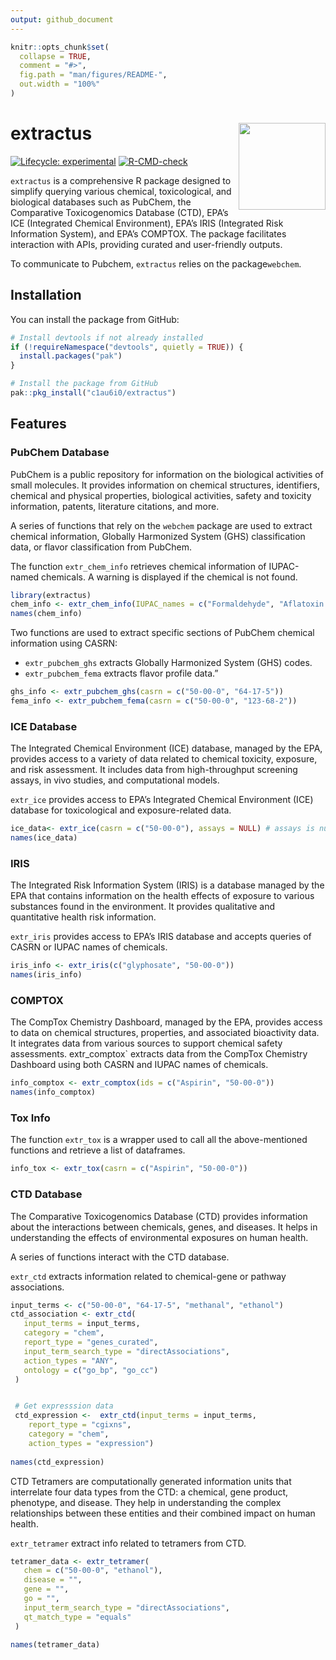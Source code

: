 ```yaml
---
output: github_document
---
```


<!-- README.md is generated from README.Rmd. Please edit that file -->

```r
knitr::opts_chunk$set(
  collapse = TRUE,
  comment = "#>",
  fig.path = "man/figures/README-",
  out.width = "100%"
)
```

# extractus <img src='inst/img/extractus.png' align="right" height="139">

<!-- badges: start -->
[![Lifecycle: experimental](https://img.shields.io/badge/lifecycle-experimental-orange.svg)](https://lifecycle.r-lib.org/articles/stages.html#experimental)
[![R-CMD-check](https://github.com/c1au6i0/extractus/actions/workflows/R-CMD-check.yaml/badge.svg)](https://github.com/c1au6i0/extractus/actions/workflows/R-CMD-check.yaml)
<!-- badges: end -->

`extractus` is a comprehensive R package designed to simplify querying various chemical, toxicological, and biological databases such as PubChem, the Comparative Toxicogenomics Database (CTD), EPA’s ICE (Integrated Chemical Environment), EPA’s IRIS (Integrated Risk Information System), and EPA’s COMPTOX. The package facilitates interaction with APIs, providing curated and user-friendly outputs.

To communicate to Pubchem, `extractus` relies on the package`webchem`.

## Installation

You can install the package from GitHub:

```r
# Install devtools if not already installed
if (!requireNamespace("devtools", quietly = TRUE)) {
  install.packages("pak")
}

# Install the package from GitHub
pak::pkg_install("c1au6i0/extractus")
```

## Features

###  PubChem Database

PubChem is a public repository for information on the biological activities of small molecules. It provides information on chemical structures, identifiers, chemical and physical properties, biological activities, safety and toxicity information, patents, literature citations, and more.

A series of functions that rely on the `webchem` package are used to extract chemical information, Globally Harmonized System (GHS) classification data, or flavor classification from PubChem.

The function `extr_chem_info` retrieves chemical information of IUPAC-named chemicals. A warning is displayed if the chemical is not found.

```r
library(extractus)
chem_info <- extr_chem_info(IUPAC_names = c("Formaldehyde", "Aflatoxin B1"))
names(chem_info)

```


Two functions are used to extract specific sections of PubChem chemical information using CASRN:

- `extr_pubchem_ghs` extracts Globally Harmonized System (GHS) codes.
- `extr_pubchem_fema` extracts flavor profile data."


```r
ghs_info <- extr_pubchem_ghs(casrn = c("50-00-0", "64-17-5"))
fema_info <- extr_pubchem_fema(casrn = c("50-00-0", "123-68-2"))
```





###  ICE Database

The Integrated Chemical Environment (ICE) database, managed by the EPA, provides access to a variety of data related to chemical toxicity, exposure, and risk assessment. It includes data from high-throughput screening assays, in vivo studies, and computational models.

`extr_ice` provides access to EPA’s Integrated Chemical Environment (ICE) database for toxicological and exposure-related data.


```r
ice_data<- extr_ice(casrn = c("50-00-0"), assays = NULL) # assays is null so all assays are retrieved
names(ice_data)
```

### IRIS

The Integrated Risk Information System (IRIS) is a database managed by the EPA that contains information on the health effects of exposure to various substances found in the environment. It provides qualitative and quantitative health risk information.

`extr_iris` provides access to EPA’s IRIS database and accepts queries of CASRN or IUPAC names of chemicals.

```r
iris_info <- extr_iris(c("glyphosate", "50-00-0"))
names(iris_info)
```

### COMPTOX

The CompTox Chemistry Dashboard, managed by the EPA, provides access to data on chemical structures, properties, and associated bioactivity data. It integrates data from various sources to support chemical safety assessments.
`
`extr_comptox` extracts data from the CompTox Chemistry Dashboard using both CASRN and IUPAC names of chemicals.

```r
info_comptox <- extr_comptox(ids = c("Aspirin", "50-00-0"))
names(info_comptox)
```


### Tox Info

The function `extr_tox` is a wrapper used to call all the above-mentioned functions and retrieve a list of dataframes.

```r
info_tox <- extr_tox(casrn = c("Aspirin", "50-00-0"))
```

### CTD Database

The Comparative Toxicogenomics Database (CTD) provides information about the interactions between chemicals, genes, and diseases. It helps in understanding the effects of environmental exposures on human health.

A series of functions interact with the CTD database.

`extr_ctd` extracts information related to chemical-gene or pathway associations.

```r
input_terms <- c("50-00-0", "64-17-5", "methanal", "ethanol")
ctd_association <- extr_ctd(
   input_terms = input_terms,
   category = "chem",
   report_type = "genes_curated",
   input_term_search_type = "directAssociations",
   action_types = "ANY",
   ontology = c("go_bp", "go_cc")
 )


 # Get expresssion data
 ctd_expression <-  extr_ctd(input_terms = input_terms,
    report_type = "cgixns",
    category = "chem",
    action_types = "expression")
 
names(ctd_expression)
```


CTD Tetramers are computationally generated information units that interrelate four data types from the CTD: a chemical, gene product, phenotype, and disease. They help in understanding the complex relationships between these entities and their combined impact on human health.

`extr_tetramer` extract info related to tetramers from CTD.

```r
tetramer_data <- extr_tetramer(
   chem = c("50-00-0", "ethanol"),
   disease = "",
   gene = "",
   go = "",
   input_term_search_type = "directAssociations",
   qt_match_type = "equals"
 )

names(tetramer_data)
```





